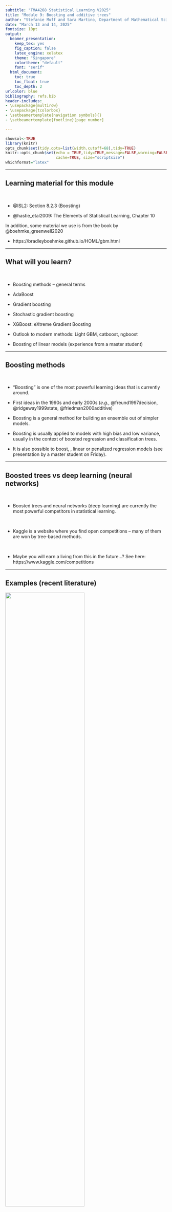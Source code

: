 ```yaml
---
subtitle: "TMA4268 Statistical Learning V2025"
title: "Module 9: Boosting and additive trees"
author: "Stefanie Muff and Sara Martino, Department of Mathematical Sciences, NTNU"
date: "March 13 and 14, 2025"
fontsize: 10pt
output:
  beamer_presentation:
    keep_tex: yes
    fig_caption: false
    latex_engine: xelatex
    theme: "Singapore"
    colortheme: "default"
    font: "serif"
  html_document:
    toc: true
    toc_float: true
    toc_depth: 2
urlcolor: blue
bibliography: refs.bib
header-includes: 
- \usepackage{multirow}
- \usepackage{tcolorbox}
- \setbeamertemplate{navigation symbols}{}
- \setbeamertemplate{footline}[page number]

---
```


```r
showsol<-TRUE
library(knitr)
opts_chunk$set(tidy.opts=list(width.cutoff=68),tidy=TRUE)
knitr::opts_chunk$set(echo = TRUE,tidy=TRUE,message=FALSE,warning=FALSE,strip.white=TRUE,prompt=FALSE,
                      cache=TRUE, size="scriptsize")
whichformat="latex"
```


---

## Learning material for this module

$~$

* @ISL2: Section 8.2.3 (Boosting)

\vspace{2mm}

* @hastie_etal2009: The Elements of Statistical Learning, Chapter 10

\vspace{8mm}

<!-- Check out:  -->

<!-- * https://arogozhnikov.github.io/2016/04/28/demonstrations-for-ml-courses.html -->

In addition, some material we use is from the book by @boehmke_greenwell2020

\vspace{2mm}

* https://bradleyboehmke.github.io/HOML/gbm.html
 
 

<!-- https://arogozhnikov.github.io/2016/06/24/gradient_boosting_explained.html  -->

 
---

## What will you learn?

$~$

* Boosting methods -- general terms



\vspace{2mm}

* AdaBoost

\vspace{2mm}

* Gradient boosting

\vspace{2mm}

* Stochastic gradient boosting

\vspace{2mm}

* XGBoost: eXtreme Gradient Boosting

\vspace{2mm}

* Outlook to modern methods: Light GBM, catboost, ngboost

\vspace{2mm}

* Boosting of linear models (experience from a master student)

---

## Boosting methods

$~$

* "Boosting" is one of the most powerful learning ideas that is currently around.

\vspace{2mm}

* First ideas in the 1990s and early 2000s (_e.g._, @freund1997decision, @ridgeway1999state, @friedman2000additive)

\vspace{2mm}

* Boosting is a general method for building an ensemble out of simpler models.

\vspace{2mm}

* Boosting is usually applied to models with high bias and low variance, usually in the context of boosted regression and classification trees.

\vspace{2mm}

* It is also possible to boost, \emph{e.g.}, linear or penalized regression models (see presentation by a master student on Friday).


---


## Boosted trees vs deep learning (neural networks) 

$~$

* Boosted trees and neural networks (deep learning) are currently the most powerful competitors in statistical learning.

$~$

* Kaggle is a website where you find open competitions -- many of them are won by tree-based methods. 

$~$

* Maybe you will earn a living from this in the future...? See here:  
https://www.kaggle.com/competitions


---

## Examples (recent literature)

\centering

![](graphics/trees_vs_nns.png){width=70%}

$~$

\flushleft

From the abstract:

![](graphics/outperform.png){width=80%}

---


![](graphics/why_outperform.png)

See here to access the paper:

https://hal.science/hal-03723551v2


---
 
## Recap: Trees and random forests
 
$~$

* See Module 8: Regression and classification trees.

\vspace{2mm}

* Trees are simple, but not very good in predicting.

\vspace{2mm}

* Improvements via bagging and random forests. 

\vspace{2mm}

* Bagging: Build trees on bagged datasets and average over predictions.

\vspace{2mm}

* Random forests: Same as bagging, but only use a subset of all variables for each new split. Regression: $p/3$, classification $\sqrt{p}$ of all variables. 

\vspace{2mm}


* Loss of interpretability is compensated by variable importance measures. 


---

## Motivation for Boosting in the context of trees

$~$


* Question: Could we address the shortcomings of single decision trees models in some other way than by using random forests?

$~$

* For example, rather than performing variance reduction on complex trees, can we decrease the bias by only using simple trees?

$~$

* A solution to this problem, making a good model from simple trees, is another class of ensemble methods called _boosting_.

$~$

_\textcolor{red}{Boosting}_ is the process of iteratively adding basis functions in a greedy fashion so that each additional basis function further reduces the selected loss function.

---

## Simple example 1: Boosting for a classification problem: AdaBoost
\tiny 
Chapter 10.1 in @hastie_etal2009, including Fig 10.1 and Algorithm 10.1

\normalsize

$~$

* Assume we have a binary classification problem for $Y\in \{-1,1\}$, a vector of predictor variables $X$, and a classifier $G(X)$. 

\vspace{2mm}

* The error rate for a given training sample is then 
$$\text{err} =\frac{1}{N} \sum_{i=1}^N I(y_i \neq G(x_i)) \ .$$

\vspace{2mm}

* Here, $G(X)$ is assumed to be a _\textcolor{red}{weak classifier}_, that is, its error rate is only _slightly better than a random guess_.

\vspace{2mm}


* $G(X)$ can for example be a tree which is only a "stump". But it can also be any other classifier.

---



\vspace{2mm}

* How would such a weak classifier ever give good predictions?

\vspace{2mm}

* Idea: 
    * Sequentially apply the weak classifier on _modified versions_ of the data, producing a _sequence_ $G_m(x)$ of weak classifiers for $m=1,2,\ldots,M$. 
    * At the end, use a weighted sum $G(x)=\text{sign}\left( \sum_{m=1}^M \alpha_m G_m(x)\right)$ to make the final prediction.




\centering
![](fig10_1_elements.png){width=50%}

\tiny
(Taken from @hastie_etal2009 )

---

\vspace{2mm}

How do we then find the sequence $G_m(x)$ and the corresponding weights $\alpha_m$?




---

**Algorithm 10.1 (@hastie_etal2009): AdaBosot.M1**

$~$

1. Initialize the observation weights $w_i= 1/N$, $i=1,2,\ldots, N$.

\vspace{2mm}

2. For $m=1,2,...,M$:  
    a) Fit a classifier $G_m(x)$ to the training data using weights $w_i$.
    b) Compute
    $$\text{err}_m = \frac{\sum_{i=1}^N w_i I(y_i\neq G_m(x_i))}{\sum_{i=1}^N w_i} \ .$$
    c) Compute $\alpha_m = \log((1-\text{err}_m)/\text{err}_m)$.
    d) Set $w_i \leftarrow w_i \cdot \exp(\alpha_m \cdot I(y_i\neq G_m(x_i)),$ $i=1,2,\ldots, N$.

\vspace{2mm}

3. Output $G(x) = \text{sign}\left[\sum_{m=1}^M \alpha_m G_m(x)\right]$.  


---

Explanations:  

$~$
 
 * Weights $\alpha_m$: assigns larger overall weight to good classifiers\footnote{Note: When $\text{err}_m<0.5$, then $\alpha_m>0$. Otherwise, the classifier needs to be inverted and $\alpha_m<0$ makes sense.}.
 
 * Weights $w_i$ modify the original data. This ensures that observations $i$ with wrong classification in $G_{m-1}(x)$ obtain larger weights, namely 
 \begin{align*} 
 w_i &\leftarrow w_i \cdot \exp(\alpha_m) \ , &\text{ if } y_i \neq G(x_i) \ , \\
 w_i &\leftarrow w_i \ , &\text{ if } y_i = G(x_i) \ .
 \end{align*}
 
 * The sum $\sum_{m=1}^M \alpha_m G_m(x)$ is a continuous number, so we take its sign to get a classification into -1 or 1. 
 
---

## Example

$~$

Inspired by (10.2) in the Elements book:

\vspace{2mm}

* Generate features $X_1, \ldots, X_{10}$ multivariate Gaussian.
* Classify $y=1$ if $\sum_{j=1}^{10}X_j^2 > 9.34$, $y=-1$ otherwise.
* 1000 training and 4000 test observations.

$~$

Yields roughly half/half of each category:

$~$

\scriptsize
\centering
```r
library(mvtnorm)
set.seed(123)
X <- rmvnorm(5000,rep(0,10))
y <- ifelse(rowSums(X^2)>9.34,1,-1)
hist(y,title="")
```

---

Fit AdaBoost on the training data using the function `ada()` from the `ada` R package. The function uses classification trees as weak learners. We use default choice for tree depth (tree depth is decided on a case-by-case basis):

\vspace{2mm}

\scriptsize
\centering

```r
library(ada)
dd <- data.frame(X,y)
dd.train <- dd[1:1000,]
dd.test <- dd[1001:5000,]

set.seed(4268)
r.ada <- ada(y~.,dd.train,iter=400,type="discrete", loss="ada", control=rpart.control())
plot(r.ada)
```

 


---

### Error rates: AdaBoost vs random forest

$~$

AdaBoost test error: 

\vspace{2mm}

\scriptsize
```r
ada.pred <- predict(r.ada,dd.test)
sum(dd.test$y!=ada.pred)/4000
```

$~$

$~$

\normalsize
Random forest test error:

\vspace{2mm}

\scriptsize
```r
library(randomForest)
set.seed(123)
rf.boston=randomForest(as.factor(y)~.,dd.train,mtry=3,
                       ntree=1000)
rf.pred <- predict(rf.boston,newdata=dd.test)
sum(dd.test$y!=rf.pred)/4000
```

---

# Simple example 2: Boosting regression trees 

<!-- _Boosting_ is an alternative approach for improving the predictions resulting from a decision tree.  -->
<!-- We will only consider the description of boosting regression trees (and not classification trees) in this course. -->

$~$

In tree boosting, trees are grown _sequentially_ so that each tree is grown using information from the previous tree. 

\vspace{2mm}

1. Build a decision tree with $d$ splits (and $d+1$ terminal notes).
2. Improve the model in areas where the model didn't perform well. This is done by fitting a decision tree to the _residuals of the model_. This procedure is called _learning slowly_. 
3. The first decision tree is then updated based on the residual tree, but with a weight. 

The procedure is repeated until some stopping criterion is reached. Each of the trees can be very small, with just a few terminal nodes (or just one split).

---

**Algorithm 8.2: Boosting for regression trees**

\vspace{2mm}


1. Set $\hat{f}(x) = 0$ and $r_i = y_i$ for all $i$ in the training set.
2. For $b=1,2,...,B$, repeat:  
    a) Fit a tree $\hat{f}^b$ with $d$ splits ($d+1$ terminal nodes) to the training data.  
    b) Update $\hat{f}$ by adding in a shrunken version of the new tree: $$\hat{f}(x) \leftarrow \hat{f}(x)+\nu \hat{f}^b(x).$$  
    c) Update the residuals, $$r_i \leftarrow r_i - \nu \hat{f}^b(x_i).$$  
3. The boosted model is $\hat{f}(x) = \sum_{b=1}^B \nu \hat{f}^b(x).$

\vspace{4mm}

Boosting has three tuning parameters which need to be set ($B$, $\nu$, $d$), and can be found using cross-validation.

---

**Tuning parameters**

\vspace{2mm}

* **Number of trees $B$**. Could be chosen using cross-validation. A too small value of $B$ would imply that much information is unused (remember that boosting is a slow learner), whereas a too large value of $B$ may lead to overfitting. 

\vspace{1mm}

* **Shrinkage parameter $\nu$**. Controls the rate at which boosting learns. $\nu$ scales the new information from the $b$-th tree, when added to the existing tree $\hat{f}$. A small value for $\nu$ ensures that the algorithm learns slowly, but will require a larger $B$. Typical values of $\nu$ is 0.1 or 0.01.

\vspace{1mm}

* **Interaction depth $d$**: The number of splits in each tree. This parameter controls the complexity of the boosted tree ensemble (level of interaction between variables). By choosing $d=1$ a tree stump will be fitted at each step and this gives an additive model.


---

A very simple illustration of this idea can be found here:

https://arogozhnikov.github.io/2016/06/24/gradient_boosting_explained.html 


---

## Revisit the Boston data from module 8

$~$

We are now finally boosting the Boston trees! We use the `gbm()` function from the respective R package. We boost with 5000 trees and allow the interaction depth (number of splits per tree) to be of degree 4:

\vspace{2mm}

\scriptsize

```r
library(MASS)
set.seed(1)
train = sample(1:nrow(Boston), nrow(Boston)/2)
boston.test=Boston[-train,"medv"]
```

```r
library(gbm)
set.seed(1)
boost.boston=gbm(medv~.,data=Boston[train,],
                 distribution="gaussian",
                 n.trees=5000,interaction.depth=4)
summary(boost.boston,plotit=FALSE)
```

---
 
**Prediction on the test set**

* Calculate the MSE on the test set, first for the model with $\nu=0.001$ (default), then with $\nu=0.2$.

* Ideally, we should do a cross-validation to find the best $\nu$ over a grid (comes later), but here it seems not to make a big difference.

$~$

\scriptsize

```r
yhat.boost=predict(boost.boston,newdata=Boston[-train,],n.trees=5000)
mean((yhat.boost-boston.test)^2)
```

\vspace{2mm}

```r
boost.boston=gbm(medv~.,data=Boston[train,],distribution="gaussian",
                 n.trees=5000,interaction.depth=4,shrinkage=0.2,verbose=F)
yhat.boost=predict(boost.boston,newdata=Boston[-train,],n.trees=5000)
mean((yhat.boost-boston.test)^2)
```



<!-- --- -->

<!-- \scriptsize -->

<!-- ```{r boston8, echo=TRUE, fig.width=5, fig.height=4,fig.align = "center",out.width='60%'} -->
<!-- plot(yhat.boost,boston.test,pch=20) -->
<!-- abline(0,1) -->
<!-- ``` -->



---

# Boosting more generally


$~$

* AdaBoost.M1 and the above regression tree example are both relatively simple special cases of (tree) boosting. 

\vspace{2mm}

* We therefore step a bit back and look at boosting methods in more generality.

\vspace{2mm}

* In general terms, we are looking for expansions that take the form
$$f(x) = \sum_{m=1}^M \beta_m b(x;\gamma) \ , $$
where $b(x;\gamma)$ are (simple) _basis functions_ in $x$ characterized by a set of parameters $\gamma$, and $\beta_m$ are the corresponding expansion coefficients. 

\vspace{2mm}

* In the following, we focus on the case where the $b(x;\gamma)$ correspond to trees.


---

## Boosting trees -- what do we want to minimize?

$~$ 

Start by looking again at _a single tree_. We need to find regions $R_j$ and values $f(x)=\gamma_j$ if $x\in R_j$, for $j=1,2,\ldots,J$. The tree can then be expressed as 

\begin{equation*} 
T(x;\Theta) = \sum_{j=1}^J \gamma_j I(x\in R_j) \ .
\end{equation*}


For a given division into regions, we want to minimize

\begin{equation}\label{eq:treeopt}
\hat\Theta = \arg \min_\Theta \sum_{j=1}^J \sum_{x_i \in R_j} L(y_i,\gamma_i) \ , 
%\hat\Theta = \arg \min_\Theta \sum_{i=1}^N L(y_i,T(x_i;\Theta) ) \ , 
\end{equation}
for a set of observations $(x_i,y_i)$ $(i=1,\ldots,N)$ and for loss function $L()$, for example squared-error, Gini, deviance loss etc. 

---

\label{sl:regions}

The optimization problem can thus be split into two parts:

$~$

1) **Find $\gamma_j$ given $R_j$**: Given $R_j$, estimating $\gamma_j$ is easy. Often it is $\gamma_j=\overline{y_j}$ or a majority vote for classification.

\vspace{2mm}

2) **Finding the regions $R_j$**: This is the hard part. Usually approximated via a greedy algorithm. Often, use smoother approximations of the optimization criterion 
\begin{equation}\label{eq:approx}
\tilde\Theta = \arg \min_\Theta \sum_{j=1}^J \sum_{x_i \in \tilde{R}_j} \tilde{L}(y_i,T(x_i,\Theta)) \ , 
\end{equation}
and then use $\hat{R}_j=\tilde{R}_j$ to find $\gamma_j$ using criterion \eqref{eq:treeopt}.

<!-- \begin{equation*}  -->
<!-- \hat\Theta = \arg \min_\Theta \sum_{j=1}^J \sum_{x_i \in R_j} L(y_i,\gamma_i) \ . -->
<!-- \end{equation*} -->


---

## From single trees to boosting

\label{sl:toBoosting}

$~$

* Previous slide summarizes how to find _one tree_.

\vspace{2mm}

* The result of boosting is a _sum of $M$ trees_
$$f_M(x) = \sum_{m=1}^M T(x;\Theta_m) \ .$$
\vspace{2mm}

* Tree boosting is about _how to find each tree_. 

\vspace{2mm}

* At each step, one must solve 
\begin{equation}\label{eq:boosted}
\hat\Theta_m = \arg \min_{\Theta_m} \sum_{i=1}^N L\left(y_i, f_{m-1}(x_i) + T(x_i;\Theta_m)\right) 
\end{equation} 
to find the next set $\Theta_m$, given $f_{m-1}(x)$.

---

$~$

* For a _\textcolor{red}{regression tree}_ with **squared-error loss**, solving \eqref{eq:boosted} is the same as for a single tree. Just sequentially fit regression trees to the residuals $r_i = y_i - f(x_i)$ from the previous tree. 

$~$

* For _\textcolor{red}{binary classification}_ with $Y\in \{-1,1\}$ and **exponential loss** 
$$L(y,f(x))=\exp(-yf(x)) \ ,$$ 
we get AdaBoost (Algorithm 10.1)\footnote{The equivalence of AdaBoost to forward stagewise additive modeling using exponential loss was only discovered five years after its invention!}.

$~$

---

$~$

* Both strategies on the previous slide are straightforward, but either _not very robust and general_. 

\vspace{2mm}

* We therefore look for general algorithms that can use any loss function $L(f)$ when $f$ is **contrained to be a sum of trees**. 

\vspace{2mm}

* It is then sometimes better to approximate the loss function as $\tilde{L}(f)$ in the tree-building step (step \eqref{eq:approx} on slide \ref{sl:regions}) and use $L(f)$ only to determine the $\gamma_{jm}$ values in each tree $m$. 

$~$

**Main idea:** Iteratively build trees for the _gradient_ of the previous tree. Motivated by steepest descent.



---

## Steepest descent -- a numerical optimization technique

$~$

_The following considerations are not restricted to trees!_

$~$

* _\textcolor{red}{Steepest descent}_ is a _general_ numerical optimization technique.

\vspace{2mm}

* When trying to find the best function $f(x)$ that minimizes a loss function 
$$L(f) = \sum_{i=1}^N L(y_i,f(x_i)) \ ,$$
the direction of _steepest ascent_ is given by an $N$-dimensional _\textcolor{red}{gradient vector}_ $\mathbf{g}^\top = (g_{1},g_{2},\ldots, g_{N})$ with entries
$$g_{i} = \left[ \frac{\partial L(y_i,f(x_i))}{\partial f(x_i)} \right] \ .$$

\vspace{2mm}

* The direction of _steepest descent_ is thus given by $-\mathbf{g}$.


---

* If we repeat this iteratively, we can denote the gradient at step $m$ as $\mathbf{g}_m^\top = (g_{1m},g_{2m},\ldots, g_{Nm})$.

\vspace{2mm}

* To update from $\mathbf{f}_{m-1}$ to $\mathbf{f}_m$\footnote{$\mathbf{f}_m = (f_m(x_1),f_m(x_2),\ldots, f_m(x_N))^\top$ }, we search for the largest decrease in the loss function as

$$\rho_m = \arg \min_\rho L(\mathbf{f}_{m-1} - \rho \mathbf{g}_m) \ , $$

$~$

* Then update $\mathbf{f}_m = \mathbf{f}_{m-1} - \rho_m \mathbf{g}_m$. 

$~$

 


---

## Gradient Boosting: Steepest descent for trees

$~$

Recall that we want to fit trees $$f_m(x)=T(x;\Theta_m)=\sum_{j=1}^J \gamma_j I(x\in R_j) \ , $$ not aribtrary predictor functions $\mathbf{f}_m$. 


$~$

\begin{tcolorbox}
\textbf{The central idea}: find a tree $T(x;\Theta_m)$ that is as close as possible to the negative gradient 

\begin{equation}
\tilde{\Theta}_m= \arg \min_\Theta \sum_{i=1}^N (-g_{im} -T(x_i;\Theta))^2 \ .
\end{equation}
\end{tcolorbox}

\vspace{8mm}
 

That is: Fit a tree $T$ to the negative gradient using least squares!

---

\vspace{2mm}

* This leads to regions $\tilde{R}_{jm}$ that are close (enough) to the optimal regions $R_{jm}$ from equation \eqref{eq:boosted} on slide \eqref{sl:toBoosting}.  
\vspace{2mm}
$\rightarrow$ This corresponds to the step to find the regions $\hat{R}_{jm}=\tilde{R}_{jm}$ (step 2 on slide \ref{sl:regions}).


$~$


* Finally, find $\gamma_{jm}$ given the regions $\hat{R}_{jm}$.  
\vspace{2mm}
$\rightarrow$ This is the "easy" step 1 on slide \ref{sl:regions} and is done by
\begin{equation*}
\hat\gamma_{jm} = \arg \min_{\gamma} \sum_{x_i \in \hat{R}_{jm}} L(y_i, f_{m-1}(x_i) + \gamma) \ .
\end{equation*}

---


 
## Gradient tree boosting algorithm

$~$


**Algorithm 10.3** in @hastie_etal2009:

$~$

1. Initialize $f_0(x) = \arg \min_\gamma \sum_{i=1}^N L(y_i,\gamma)$.

 \vspace{1mm}

2. For $m=1$ to $M$:
  
    (a) For $i=1,2,\ldots, N$ compute
  $$r_{im} = - \left[ \frac{\partial L(y_i,f(x_i))}{\partial f(x_i)} \right] \ .$$
   (b) Fit a regression tree to the targets $r_{im}$, giving terminal regions $R_{jm}, j=1,2,\ldots , J_m$. 
   
   \vspace{1mm}
   
   (c) For $j=1,2,\ldots, J_m$ compute
    $$\gamma_{jm} = \arg \min_\gamma \sum_{x_i \in R_{jm}} L(y_i, f_{m-1}(x_i) + \gamma) \ .$$
     \vspace{1mm}
    
    (d) Update $f_m(x)=f_{m-1}(x) + \sum_{j=1}^{J_m} \gamma_{jm}I(x\in R_{jm})$.
  
 \vspace{1mm}
    
3. Output $\hat{f}(x)=f_M(x)$.
 
---

## Gradient tree boosting for regression 

$~$

$r_{im} = - \left[ \frac{\partial L(y_i,f(x_i))}{\partial f(x_i)} \right]$ are the components of the negative gradient. We call them _\textcolor{red}{generalized}_ or _\textcolor{red}{pseudo-residuals}_. Why?

\vspace{8mm}

* Look at the (scaled) **quadratic loss function** $$L(y_i,f(x_i)) = \frac{1}{2} (y_i-f(x_i))^2.$$

\vspace{2mm}

* Then 
$$-\partial L(y_i,f(x_i))/\partial f(x_i) = y_i - f(x_i) \ , $$ 
which is the residual.

\vspace{2mm}

* Gradient boosting is thus equivalent to reducing the quadratic loss function as fast as possible ("steepest descent"). 

\vspace{2mm}

* However: Gradient boosting works for _any loss function_. 

---

## Gradient tree boosting for regression -- loss functions

$~$

* **Quadratic loss**: Previous slide. Not very robust -- a lot of weight on extreme observations.

\vspace{8mm}

Popular alternatives:

\vspace{2mm}

* **Absolute loss**: 
$$L(y,f(x)) = |y-f(x)| $$

\vspace{2mm}

* **Huber loss**: 
 $$L(y,f(x)) = \begin{cases}
   (y-f(x))^2 &  \text{ for }  |y-f(x)|\leq \delta \ ,\\
  2\delta |y-f(x)| -\delta^2 &  \text{ otherwise.} 
\end{cases}
$$

---

![](graphics/robust_loss.png)

---

## Gradient tree boosting for binary classification 

$~$

Replace the squared error loss by the _binomial deviance_ (now with $y\in \{0,1\}$)\footnote{Note that the deviance is $-2\log(\mathcal{L}(y;x,\Theta))$, but we ignore the factor 2.}:

$$L(y,f(x)) = -I(y=1) \log(p(x)) - I(y=0) \log(1-p(x)) \ , $$
with $$p(x) = \frac{e^{f(x)}}{1+e^{f(x)}} \ .$$

$~$

Here, $f(x)$ is the (linear) predictor function encoding the tree ensemble, similar to logistic regression.

$~$



---

## Gradient tree boosting for classification into $K$ classes

$~$

For $K>2$ classes, use as loss function the _\textcolor{red}{K-class multinomial deviance}_

\begin{align}
L(y,f(x)) &= -\sum_{k=1}^K I(y = k) \log (p_k(x)) \\ 
 & = -\sum_{k=1}^K I(y = k) f_k(x) + \log(\sum_{l=1}^K e^{f_l(x)}) \ ,
 \end{align}

with class probabilities 
$$p_k(x) = \frac{e^{f_k(x)}}{\sum_{l=1}^K e^{f_l(x)}} \ , $$ 
and corresponding functions $f(x)$. 

---

$~$

* Plugging $p_k(x)$ into the multinomial deviance, we see that  
$$-g_{ikm} = \left[ \frac{\partial L(y_i, f_1(x_i),\ldots, f_K(x_i))}{\partial f_k(x_i)} \right]_{f_{m-1}(x_i)} = I(y_i =k) - p_k(x_i) \ .$$
$~$

* For $K$ classes, we must build $K$ trees in each iteration of step 2. in the boosting procedure!

\vspace{2mm}

* Each tree $T_{km}$ is fit to the gradient $\mathbf{g}_{km}$.

\vspace{2mm}

* In step 3., we aggregate the class probabilities for each class $k$.






---

# Practical considerations

The three main ingredients of gradient boosting, which we need to determine in practice:

\vspace{2mm}


* _\textcolor{red}{Weak Learner}_: A weak learner is one that classifies our data but does poorly, perhaps no better than random guessing. In other words, it has a high error rate. These are typically decision trees (also called decision stumps, because they are less complicated than typical decision trees).

* _\textcolor{red}{Loss Function}_: The function we want to minimize. Its role is to estimate how good the model is at making predictions with the given data.  

* _\textcolor{red}{Additive Model}_: This is the iterative and sequential approach of adding the trees (weak learners) one step at a time. After each iteration, we need to be closer to our final model, since each iteration should reduce the value of our loss function.



---

# Parameter tuning

$~$

Given a loss function, we can tune the following parameters:

$~$

**Tree hyperparameters (weak learner):**

a) Tree size (depth) in each iteration

b) Minimum observations in terminal nodes 

$~$

**Boosting hyperparameters (additive model):**


c) Number of trees $M$, that is, the number of boosting iterations

d) The learning rate $\nu$



---

## a) Finding the right tree depth in boosting
(10.11 in the Elements book)

$~$

* Historically, large trees were grown, followed by pruning, in each iteration of the boosting process.

\vspace{2mm}

* However, this assumes that each tree is the last one in the algorithm (why?).

\vspace{2mm}

* Better strategy: All trees are the same size.

\pause

\vspace{6mm}

Given that $J$ is the number of leaves ($J-$terminal node tree): 

\vspace{2mm}  
  
* **which size should we then choose?**
* **Why?**   

\vspace{2mm} 

Discuss!

<!-- Note that the tree depth reflects the depth of interactions between covariates. J=2 means the tree has two terminal nodes, for example, thus contains only one split.  -->

<!-- $J=3$, for examples, means that we allow for two-way interactions. It will rarely be reasonable to use $J>6$. In the Elements book, they say that in their experience, $4\leq J \leq 8$  --> 

---

Some considerations / drawings:

\vspace{60mm}

$~$

In the end, $J$ is a tuning parameters, but does usually not give much better results than when using $J\approx 4 \text{ to } 6$.

\vspace{50mm}

<!-- Draw some trees with different $J$ and explain how $J=2$ is different in terms of intractions from $J=3$, for example. -->

---

## b) Minimum number of observations in terminal nodes

$~$

* This hyper-parameter is less relevant for large data sets.

\vspace{2mm}

* Moreover, by fixing tree depth and tuning the number of trees, we can hope to get this parameter "for free".

\vspace{2mm}

* A reason to care anyway is that larger number of observations per leaf are needed to get a good mean estimates.

$~$

$~$

---

## c) The number of trees (regularization strategy 1) 

$~$

* When the number of trees $M$ is growing, the training error is reduced. 

\vspace{2mm}

* For too large $M$, we will overfit the training data.

\vspace{2mm}

* Therefore, need to monitor prediction error on a validation sample and do "early stopping".

\vspace{2mm}

* Alternative: Monitor prediction error with cross-validation


\vspace{6mm}

$\rightarrow$ $M$ is a tuning parameter and there is an optimal $M$.


---

## d) The learning rate (regularization strategy 2)

$~$

* The contribution of each tree is scaled with a learning rate $\nu$: 

$$f_m(x) = f_{m-1}(x) + \nu \sum_{j=1}^J \gamma_{jm}I(x\in R_{jm}) \ .$$

\vspace{2mm}

* $\nu$ and $M$ are connected: Smaller $\nu$ requires larger $M$, and vice versa. 

\vspace{2mm}

* Empirically, it was found that small $\nu$ (_i.e._, $\nu<0.1$) is more robust. 

\vspace{2mm}

* Possible strategy: Fix $\nu$ and then choose $M$ by early stopping. 

---

## Application: Ames housing data
\scriptsize
Inspired by @boehmke_greenwell2020

\normalsize 

$~$

* The Ames housing data is a data set available from the `AmesHousing` R package\footnote{https://cran.r-project.org/web/packages/AmesHousing/index.html}.

\vspace{2mm}

* Response: House prices, with 80 predictor variables (age, style, condition, area,..). 

\vspace{2mm}

* 2930 observations

\vspace{2mm}

* The dataset is one for a continuously running competition on Kaggle (for newcomers): https://www.kaggle.com/c/house-prices-advanced-regression-techniques/data


---

\scriptsize
```r
library(AmesHousing) # contains the data
library(gbm) # for original implementation of regular and stochastic GBMs
library(rsample) # to subsample training and test sets

# Data preparation
ames <- AmesHousing::make_ames()

# Stratified sampling with the rsample package
set.seed(123)
split <- initial_split(ames, prop = 0.7, 
                       strata = "Sale_Price")
# Training and testing data:
ames_train  <- training(split)
ames_test   <- testing(split)

response <- "Sale_Price"
predictors <- setdiff(colnames(ames_train), response)
```

---

\scriptsize
```r
# run a basic GBM model
set.seed(123)  # for reproducibility
ames_gbm1 <- gbm(
  formula = Sale_Price ~ .,
  data = ames_train,
  distribution = "gaussian",  # SSE loss function
  n.trees = 3000,
  shrinkage = 0.1, # learning rate
  interaction.depth = 3,
  n.minobsinnode = 10, # minimual number of observations in terminal nodes
  cv.folds = 10,
  bag.fraction =1 # The default is 0.5, but here we want to have all data in each iteration
)
```


\normalsize
Find index for number trees with minimum CV error and then calculate RMSE for it:

\vspace{2mm}

\scriptsize

```r
(best <- which.min(ames_gbm1$cv.error))
sqrt(ames_gbm1$cv.error[best])
```

---

Plot error curve with training black and cross-validated MSE (green):

\vspace{2mm}

\scriptsize
```r
gbm.perf(ames_gbm1, method = "cv")
```

---

## Stochastic GBMs (regularization strategy 3)
\scriptsize
See @boehmke_greenwell2020 

$~$
\normalsize

* Stochastic gradient boosting: choose a random subsample of the training data for building each tree [@friedman2002].

\vspace{2mm}

* Typical value for the proportion $\eta$ is $N/2$, but can be much smaller when $N$ is large.

\vspace{2mm}

* Again, the idea is to _reduce variance_. 

\vspace{2mm}

* In addition: Reduction of computation time!

$~$

$~$

$\rightarrow$ The proportion $\eta$ is _another hyper-parameter_ that can be tuned...


---
 
## Variants of stochastic GBMs

$~$

There are a few variants of stochastic gradient boosting that can be used, all of which have additional hyperparameters:

\vspace{2mm}

  *   Subsample rows before creating each tree  
  
  \vspace{2mm}
  
  *   Subsample columns before creating each tree  
  
  \vspace{2mm}
  
  *   Subsample columns before considering each split in each tree  

$~$

$~$

Here we only look at the case where we subsample rows (_i.e._, entire data samples), which is available in the `gbm()` package.


---

We use `bag.fraction=0.5` to subsample 50\% of the rows each time we build a tree:
\vspace{2mm}

\scriptsize
```r
set.seed(123)  # for reproducibility
ames_gbm2 <- gbm(
  formula = Sale_Price ~ .,
  data = ames_train,
  distribution = "gaussian",  # SSE loss function
  n.trees = 3000,
  shrinkage = 0.1, # learning rate
  interaction.depth = 3,
  n.minobsinnode = 10, # minimual number of observations in terminal nodes
  cv.folds = 10,
  bag.fraction=0.5
)
```



\normalsize
Same as before: 

\vspace{2mm}

\scriptsize

```r
(best2 <- which.min(ames_gbm2$cv.error))
sqrt(ames_gbm2$cv.error[best2])
```

---

# XGBoost: Extreme Gradient Boosting
Suggested by @chen2016xgboost and implemented in the R package `xgboost`. 

$~$

* XGBoost is the state-of-the-art for tree boosting and the basis for many competition-wining approaches, see for example Kaggle competitions (`https://www.kaggle.com/`).

\vspace{2mm}


* It combines many tricks into a very efficient toolbox: Parallelization, smart approximations, shrinkage, sub-sampling, etc.
 

---


Core ideas of XGBoost:

* _\textcolor{red}{Second-order gradients}_: Replace pure first order gradient boosting by a second-order (Taylor series) expansion. 

* _\textcolor{red}{Parallelization}_: The model is implemented to train with multiple CPU cores. Finding new branches is the part that is parallelized. Different cores search in different areas of the data.

* _\textcolor{red}{Approximation}_ of the greedy algorithm for each tree by not checking each possible split.

* _\textcolor{red}{Regularization}_: XGBoost includes different regularization penalties to avoid overfitting. Each new tree is regularized with two terms: The number of leaves (pruning) and the weights on the leaves. The total penalizing term is typically given by\footnote{The weights $w$ correspond to the predicted values or probabilities for each observation.}
$$\Omega(f) = \gamma |T| + \frac{1}{2}\lambda||w||^2  \text{ (L2 regularization)} $$ 
or 
 $$\Omega(f) = \gamma |T| +  \alpha ||w|| \text{ (L1 regularization)}  \ .  $$    

 
---

## Some words on regularization in XGBoost 

$~$

Previous slide:

\vspace{2mm}

* Pruning parameter $\gamma$: the new tree is grown to the specified depth, and then pruned to find and remove splits according to the contraint imposed by $\gamma$.

\vspace{2mm}

* $\lambda$ and $\alpha$: Constrain model complexity in the same way as ridge or Lasso (L2 and L1).

\vspace{4mm}

Additional regularization: 

\vspace{2mm}

* The learning rate $\nu$. 

\vspace{3mm}



* _Dropout_: Randomly drop trees to avoid that the first trees dominate the result.

\vspace{3mm}

All these lead to additional hyperparameters. 

---

## Ames house pricing example continued

\vspace{2mm}

We apply XGBoost via the `xgboost` library on the same dataset as before. Start by some data preparation:

$~$

\scriptsize

```r
library(xgboost)
library(recipes)
 
# Training data and response
xgb_prep <- recipe(Sale_Price ~ ., data = ames_train) %>%
  step_integer(all_nominal()) %>%
  prep(training = ames_train, retain = TRUE) %>%
  juice()

X <- as.matrix(xgb_prep[setdiff(names(xgb_prep), "Sale_Price")])
Y <- xgb_prep$Sale_Price

# Test data and test response
xgb_prep_test <- recipe(Sale_Price ~ ., data = ames_test) %>%
  step_integer(all_nominal()) %>%
  prep(training = ames_test, retain = TRUE) %>%
  juice()
X_test <- as.matrix(xgb_prep_test[setdiff(names(xgb_prep_test), "Sale_Price")])
Y_test <- xgb_prep_test$Sale_Price
```


---


Run on training data with a set of hyperparameters that were pre-optimized\footnote{Adapted from https://bradleyboehmke.github.io/HOML/gbm.html}

$~$

\scriptsize

```r
set.seed(123)
ames_xgb <- xgboost(
  data = X,
  label = Y,
  nrounds = 6000,
  objective = "reg:squarederror",
  early_stopping_rounds = 50,   
  
  params = list( 
    eta = 0.1, # learning rate (we call it $\nu$)
    lambda=0.01, # L2 regularization term
    max_depth = 3,
    min_child_weight = 3,
    subsample = 0.8, # Proportion of datapoints used for each tree
    colsample_bytree = 0.5, # subsample ratio of columns when constructing one tree
    nthread=12),
  verbose = 0
)  
```

```r
X.pred.test <- predict(ames_xgb,newdata = X_test)
sqrt(sum((X.pred.test - Y_test)^2)/nrow(X_test))

```


---

## Hyperparameter tuning

$~$

* Hyperparameters in many dimensions.

\vspace{2mm}

* Tuning the models becomes very slow! We refer to @boehmke_greenwell2020 for parameter tuning runs:   
https://bradleyboehmke.github.io/HOML/gbm.html

\vspace{2mm}

* See exercise session.

---

# Most recent advances: LightBGM, CatBoost

\vspace{2mm}

From https://bradleyboehmke.github.io/HOML/gbm.html: 

* LightGBM (Ke et al. 2017) is a gradient boosting framework that focuses on leaf-wise tree growth and smart ways to subsample the data (keep only instances with large gradients). Speeds up conventional gradient boosting by up to a factor of 20.

* CatBoost (Dorogush, Ershov, and Gulin 2018) is another gradient boosting framework that focuses on using efficient methods for encoding categorical features during the gradient boosting process. 

\vspace{2mm}

Both frameworks are available in R (packages `lightgbm` and `catboost`).


---

# Interpretation of tree ensembles

$~$

* Single trees are easy to interpret.

\vspace{2mm}

* Tree ensembles or linear combinations of trees (like in boosting) sacrifice interpretability.

\vspace{2mm}

* In Module 8 we have heard about _relative importance of predictor variables_.

\vspace{2mm}

* Another way to gain interpretability back is via _\textcolor{red}{partial dependence plots}_. They show the effect of individual predictors, where the effect of the other predictor variables is integrated out (see @hastie_etal2009, Section 10.13.2).

---

## Partial dependence plots

\scriptsize
(Section 10.13.2 in the Elements book @hastie_etal2009)

\normalsize
$~$

* Motivation: We would like to have a _qualitative description_ of how a single variable affects the response. 

\vspace{3mm}

* Partial dependence plots provide such a description. They can be used to interpret results from any "black box" method. 

\vspace{3mm}

* For input variable $X_j$, the _partial dependence_ of $f(X)$ on $X_j$ is given as
$$\text{E}_{X_j} f(X_j, X_{-j}) \ , $$
where $X_{-j}$ denotes the set of all variables _except_ $X_j$. 

 



---



\vspace{2mm}

* For boosted trees, we estimate the partial dependence by taking the average over all observations
$$\overline{f}(X_j) = \frac1N \sum_{i=1}^N f(X_{j},(X_{-j})_i)$$
for a set of values for $X_j$, where we evaluate the estimated tree value $f(X_{j},(X_{-j})_i)$ for each data point $i$. 

\vspace{4mm}

* Note: The partial dependence function represents the effects of $X_j$ on $f(X)$ _after_ accounting for the effects of the other variables. They are not the effects of $X_j$ on $f(X)$ independent of the other variables!

\normalsize



---

### Partial dependence plots for the Boston example

$~$

`rm` (number of rooms) and `lstat` (% of lower status population) are the most important predictors. 

\vspace{2mm}

\scriptsize

```r
plot(boost.boston,i="rm",ylab="medv")
plot(boost.boston,i="lstat",ylab="medv")
```





---

# Application of boosting for genomic prediction

$~$

Yes!

Gard Westrum Gravdal, a current master student, will present his work.



---

# References

\tiny
